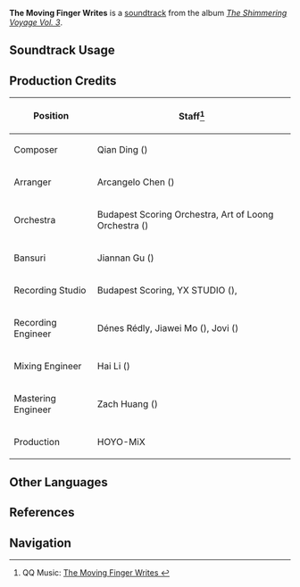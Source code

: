 {{Soundtrack Infobox
|image          = The Shimmering Voyage Vol 3.png
|album          = The Shimmering Voyage Vol. 3
|disc           = 2
|number         = 43
|featured       = 
|featured2      = 
|featured3      = 
|featured_disc  = 
|featured_disc2 = 
|featured_disc3 = 
|youtube_id     = 6vZODnGwSAQ
|spotify_id     = 5BnqdnKM7eEoFIeWgyjtGx
|previous       = Two Hearts Rejoice
|next           = Inebriation of Raghs-e-Nilou
}}
'''The Moving Finger Writes''' is a [[soundtrack]] from the album ''[[The Shimmering Voyage Vol. 3]]''.

==Soundtrack Usage==
{{Soundtrack Usage
|quest    = Jnagarbha Day//cutscene
|location = 
|domain   = 
}}

==Production Credits==
{| class="wikitable"
! Position
! Staff<ref>QQ Music: [https://y.qq.com/n/ryqq/songDetail/0039VvGO1rROhT The Moving Finger Writes {{zh|指动字成}}]</ref>
|-
! Composer
| Qian Ding ({{zh|丁谦}})
|-
! Arranger
| Arcangelo Chen ({{zh|陈子敏}})
|-
! Orchestra
| Budapest Scoring Orchestra, Art of Loong Orchestra ({{zh|龙之艺交响乐团}})
|-
! Bansuri
| Jiannan Gu ({{zh|顾剑楠}})
|-
! Recording Studio
| Budapest Scoring, YX STUDIO ({{zh|上海音像公司录音棚}}), {{Not a Typo|52Hz Studio}}
|-
! Recording Engineer
| Dénes Rédly, Jiawei Mo ({{zh|莫家伟}}), Jovi ({{zh|陈宇轩}})
|-
! Mixing Engineer
| Hai Li ({{zh|李海}})
|-
! Mastering Engineer
| Zach Huang ({{zh|黄巍}})
|-
! Production
| HOYO-MiX
|}
<!--
==Gallery==
<gallery>
</gallery>

==Trivia==
-->
==Other Languages==
{{Other Languages
|en      = The Moving Finger Writes
|zhs     = 指动字成
|zhs_rm  = 
|zht     = 指動字成
|zht_rm  = 
|zh_tl   = 
|ja      = 指先が綴る言葉
|ja_rm   = Yubisaki ga Tsudzuru Kotoba
|ja_tl   = 
}}

==References==
{{Reflist}}

==Navigation==
{{Soundtrack Navbox|The Shimmering Voyage|3}}